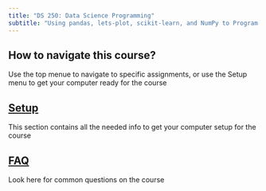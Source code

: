 ```yaml
---
title: "DS 250: Data Science Programming"
subtitle: "Using pandas, lets-plot, scikit-learn, and NumPy to Program with Data"
---
```


## How to navigate this course?

Use the top menue to navigate to specific assignments, or use the Setup menu to get your computer ready for the course

## [Setup](setup.qmd)

This section contains all the needed info to get your computer setup for the course

## [FAQ](faq.qmd)

Look here for common questions on the course